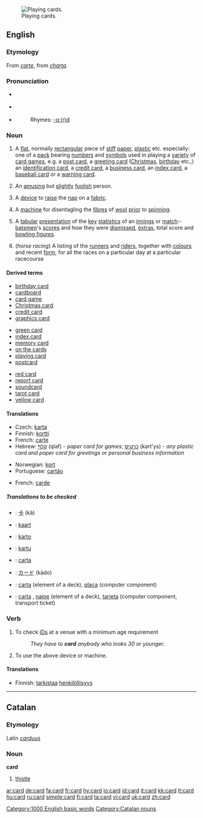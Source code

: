 {{wikipedia}}
[[Image:Bild-VierUnter.jpg|thumb|right|Playing cards.]]
==English==

===Etymology===
From {{OF.}} ''[[carte]]'', from {{L.}} ''[[charta]]''.

===Pronunciation===
*{{IPA|/kɑːd/}} {{italbrac|[[RP]]}}
*{{IPA|/kɑːrd/}} {{italbrac|US}}
*{{audio|en-us-card.ogg|Audio (US)}}
*:Rhymes: [[Rhymes:English:-ɑː(r)d|-ɑː(r)d]]

===Noun===
{{en-noun|s|-}}

# A [[flat]], normally [[rectangular]] piece of [[stiff]] [[paper]], [[plastic]] etc. especially: one of a [[pack]] bearing [[number]]s and [[symbol]]s used in playing a [[variety]] of [[card game]]s, e.g. a [[post card]], a [[greeting card]] ([[Christmas]], [[birthday]] etc.,) an [[identification card]], a [[credit card]], a [[business card]], an [[index card]], a [[baseball card]] or a [[warning card]].
# {{informal}} An [[amusing]] but [[slightly]] [[foolish]] person.
# {{context|rare|textiles}} A [[device]] to [[raise]] the [[nap]] on a [[fabric]].
# {{context|rare|textiles}} A [[machine]] for disentagling the [[fibre]]s of [[wool]] [[prior]] to [[spinning]].
# {{Cricket}} A [[tabular]] [[presentation]] of the [[key]] [[statistics]] of an [[innings]] or [[match]]:- [[batsman|batsmen]]'s [[score]]s and how they were [[dismissed]], [[extras]], total score and [[bowling figures]].
#(''horse racing'') A listing of the [[runner]]s and [[rider]]s, together with [[colour]]s and recent [[form]], for all the races on a particular day at a particular racecourse

====Derived terms====
{{top3}}
*[[birthday card]]
*[[cardboard]]
*[[card game]]
*[[Christmas card]]
*[[credit card]]
*[[graphics card]]
{{mid3}}
*[[green card]]
*[[index card]]
*[[memory card]]
*[[on the cards]]
*[[playing card]]
*[[postcard]]
{{mid3}}
*[[red card]]
*[[report card]]
*[[soundcard]]
*[[tarot card]]<!-- capitalised? -->
*[[yellow card]]
{{bottom}}

====Translations====
{{trans-top|A flat, normally rectangular piece of stiff paper, plastic etc.}}
*Czech: [[karta]] {{f}}
*Finnish: [[kortti]]
*French: [[carte]] {{f}}
*Hebrew: [[קלף]] (qlaf) {{m}} - ''paper card for games''; [[כרטיס]] (kart'ys) {{m}} - ''any plastic card and paper card for greetings or personal business information''
{{trans-mid}}
*Norwegian: [[kort]] {{n}}
*Portuguese: [[cartão]] {{m}}
{{trans-bottom}}

{{trans-top|(Informal) An amusing person}}
{{trans-mid}}
{{trans-bottom}}

{{trans-top|A device to raise the nap on a fabric}}
{{trans-mid}}
{{trans-bottom}}

{{trans-top|A machine for disentagling the fibres of wool prior to spinning}}
*French: [[carde]] {{f}}
{{trans-mid}}
{{trans-bottom}}

{{trans-top|(cricket) A tabular presentation of the key statistics of an innings or match}}
{{trans-mid}}
{{trans-bottom}}

=====Translations to be checked=====
{{checktrans}}
{{top}}
*{{ttbc|Chinese}}: [[卡]] (kǎ)
*{{ttbc|Dutch}}: [[kaart]] {{f}}
*{{ttbc|Ido}}: [[karto]]
{{mid}}
*{{ttbc|Indonesian}}: [[kartu]]
*{{ttbc|Interlingua}}: [[carta]]
*{{ttbc|Japanese}}: [[カード]] (kādo)
*{{ttbc|Portuguese}}: [[carta]] {{f}} (element of a deck), [[placa]] {{f}} (computer component)
*{{ttbc|Spanish}}: [[carta]] {{f}}, [[naipe]] {{m}} (element of a deck), [[tarjeta]] {{f}} (computer component, transport ticket)
{{bottom}}

===Verb===
{{en-verb|cards|carding|carded}}

# To check [[ID]]s at a venue with a minimum age requirement
#:''They have to '''card''' anybody who looks 30 or younger.''
# {{context|rare|textiles}} To use the above device or machine.

====Translations====
{{trans-top|To check IDs at a venue with a minimum age requirement}}
*Finnish: [[tarkistaa]] [[henkilöllisyys]]
{{trans-mid}}
{{trans-bottom}}

{{trans-top|To use the above device or machine}}
{{trans-mid}}
{{trans-bottom}}

[[Category:1000 English basic words]]

----

==Catalan==

===Etymology===
Latin ''[[carduus]]''

===Noun===
'''card'''

# [[thistle]]

[[Category:Catalan nouns]]

[[ar:card]]
[[de:card]]
[[fa:card]]
[[fr:card]]
[[hy:card]]
[[io:card]]
[[id:card]]
[[it:card]]
[[kk:card]]
[[lt:card]]
[[hu:card]]
[[ru:card]]
[[simple:card]]
[[fi:card]]
[[ta:card]]
[[vi:card]]
[[uk:card]]
[[zh:card]]